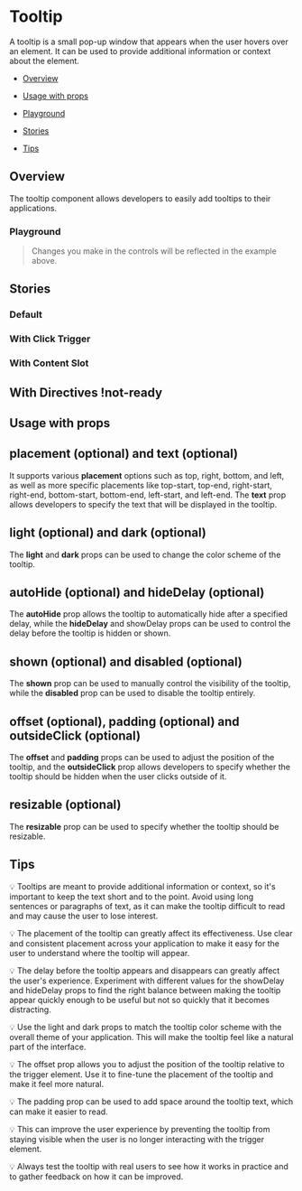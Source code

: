 
<Meta of={TooltipStories} />

# Tooltip

A tooltip is a small pop-up window that appears when the user hovers over an element. It can be used to provide additional information or context about the element.

- [Overview](#overview)

- [Usage with props](#usage)

- [Playground](#playground)

- [Stories](#stories)

- [Tips](#tips)

## Overview <a id="overview" />

The tooltip component allows developers to easily add tooltips to their applications.

<Canvas>
  <Story of={TooltipStories.Overview}/>
</Canvas>

### Playground <a id="playground" />

> Changes you make in the controls will be reflected in the example above.

<Controls
  of={TooltipStories.Overview}
/>

## Stories <a id="stories" />

### Default

<Canvas>
  <Story of={TooltipStories.Default} />
</Canvas>

### With Click Trigger

<Canvas>
  <Story of={TooltipStories.WithClickTrigger} />
</Canvas>

### With Content Slot

<Canvas>
  <Story of={TooltipStories.WithContentSlot} />
</Canvas>

## With Directives !not-ready

<Canvas>
  <Story of={TooltipStories.WithDirectives} />
</Canvas>

## Usage with props <a id="usage" />

## placement (optional) and text (optional)

It supports various **placement** options such as top, right, bottom, and left, as well as more specific placements like top-start, top-end, right-start, right-end, bottom-start, bottom-end, left-start, and left-end. The **text** prop allows developers to specify the text that will be displayed in the tooltip.

## light (optional) and dark (optional)

The **light** and **dark** props can be used to change the color scheme of the tooltip.

## autoHide (optional) and hideDelay (optional)

The **autoHide** prop allows the tooltip to automatically hide after a specified delay, while the **hideDelay** and showDelay props can be used to control the delay before the tooltip is hidden or shown.

## shown (optional) and disabled (optional)

The **shown** prop can be used to manually control the visibility of the tooltip, while the **disabled** prop can be used to disable the tooltip entirely.

## offset (optional), padding (optional) and outsideClick (optional)

The **offset** and **padding** props can be used to adjust the position of the tooltip, and the **outsideClick** prop allows developers to specify whether the tooltip should be hidden when the user clicks outside of it.

## resizable (optional)

The **resizable** prop can be used to specify whether the tooltip should be resizable.

## Tips <a id="tips" />

💡 Tooltips are meant to provide additional information or context, so it's important to keep the text short and to the point. Avoid using long sentences or paragraphs of text, as it can make the tooltip difficult to read and may cause the user to lose interest.

💡 The placement of the tooltip can greatly affect its effectiveness. Use clear and consistent placement across your application to make it easy for the user to understand where the tooltip will appear.

💡 The delay before the tooltip appears and disappears can greatly affect the user's experience. Experiment with different values for the showDelay and hideDelay props to find the right balance between making the tooltip appear quickly enough to be useful but not so quickly that it becomes distracting.

💡 Use the light and dark props to match the tooltip color scheme with the overall theme of your application. This will make the tooltip feel like a natural part of the interface.

💡 The offset prop allows you to adjust the position of the tooltip relative to the trigger element. Use it to fine-tune the placement of the tooltip and make it feel more natural.

💡 The padding prop can be used to add space around the tooltip text, which can make it easier to read.

💡 This can improve the user experience by preventing the tooltip from staying visible when the user is no longer interacting with the trigger element.

💡 Always test the tooltip with real users to see how it works in practice and to gather feedback on how it can be improved.

